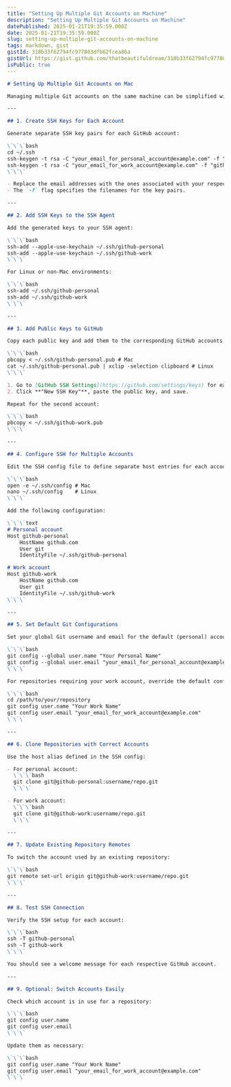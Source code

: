 ```yaml
---
title: "Setting Up Multiple Git Accounts on Machine"
description: "Setting Up Multiple Git Accounts on Machine"
datePublished: 2025-01-21T19:35:59.000Z
date: 2025-01-21T19:35:59.000Z
slug: setting-up-multiple-git-accounts-on-machine
tags: markdown, gist
gistId: 318b33f62794fc977803dfb62fcea86a
gistUrl: https://gist.github.com/thatbeautifuldream/318b33f62794fc977803dfb62fcea86a
isPublic: true
---
```


```markdown title="setup-multiple-git.md"
# Setting Up Multiple Git Accounts on Mac

Managing multiple Git accounts on the same machine can be simplified with the following steps. This guide ensures you can seamlessly work with personal and work accounts.

---

## 1. Create SSH Keys for Each Account

Generate separate SSH key pairs for each GitHub account:

\`\`\`bash
cd ~/.ssh
ssh-keygen -t rsa -C "your_email_for_personal_account@example.com" -f "github-personal"
ssh-keygen -t rsa -C "your_email_for_work_account@example.com" -f "github-work"
\`\`\`

- Replace the email addresses with the ones associated with your respective GitHub accounts.
- The `-f` flag specifies the filenames for the key pairs.

---

## 2. Add SSH Keys to the SSH Agent

Add the generated keys to your SSH agent:

\`\`\`bash
ssh-add --apple-use-keychain ~/.ssh/github-personal
ssh-add --apple-use-keychain ~/.ssh/github-work
\`\`\`

For Linux or non-Mac environments:

\`\`\`bash
ssh-add ~/.ssh/github-personal
ssh-add ~/.ssh/github-work
\`\`\`

---

## 3. Add Public Keys to GitHub

Copy each public key and add them to the corresponding GitHub accounts.

\`\`\`bash
pbcopy < ~/.ssh/github-personal.pub # Mac
cat ~/.ssh/github-personal.pub | xclip -selection clipboard # Linux
\`\`\`

1. Go to [GitHub SSH Settings](https://github.com/settings/keys) for each account.
2. Click **"New SSH Key"**, paste the public key, and save.

Repeat for the second account:

\`\`\`bash
pbcopy < ~/.ssh/github-work.pub
\`\`\`

---

## 4. Configure SSH for Multiple Accounts

Edit the SSH config file to define separate host entries for each account:

\`\`\`bash
open -e ~/.ssh/config # Mac
nano ~/.ssh/config    # Linux
\`\`\`

Add the following configuration:

\`\`\`text
# Personal account
Host github-personal
    HostName github.com
    User git
    IdentityFile ~/.ssh/github-personal

# Work account
Host github-work
    HostName github.com
    User git
    IdentityFile ~/.ssh/github-work
\`\`\`

---

## 5. Set Default Git Configurations

Set your global Git username and email for the default (personal) account:

\`\`\`bash
git config --global user.name "Your Personal Name"
git config --global user.email "your_email_for_personal_account@example.com"
\`\`\`

For repositories requiring your work account, override the default configuration:

\`\`\`bash
cd /path/to/your/repository
git config user.name "Your Work Name"
git config user.email "your_email_for_work_account@example.com"
\`\`\`

---

## 6. Clone Repositories with Correct Accounts

Use the host alias defined in the SSH config:

- For personal account:
  \`\`\`bash
  git clone git@github-personal:username/repo.git
  \`\`\`

- For work account:
  \`\`\`bash
  git clone git@github-work:username/repo.git
  \`\`\`

---

## 7. Update Existing Repository Remotes

To switch the account used by an existing repository:

\`\`\`bash
git remote set-url origin git@github-work:username/repo.git
\`\`\`

---

## 8. Test SSH Connection

Verify the SSH setup for each account:

\`\`\`bash
ssh -T github-personal
ssh -T github-work
\`\`\`

You should see a welcome message for each respective GitHub account.

---

## 9. Optional: Switch Accounts Easily

Check which account is in use for a repository:

\`\`\`bash
git config user.name
git config user.email
\`\`\`

Update them as necessary:

\`\`\`bash
git config user.name "Your Work Name"
git config user.email "your_email_for_work_account@example.com"
\`\`\`

```

